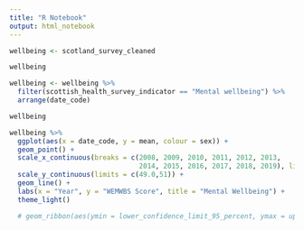 ```yaml
---
title: "R Notebook"
output: html_notebook
---
```




```r

wellbeing <- scotland_survey_cleaned

wellbeing

wellbeing <- wellbeing %>% 
  filter(scottish_health_survey_indicator == "Mental wellbeing") %>% 
  arrange(date_code)

wellbeing

```


```r

wellbeing %>% 
  ggplot(aes(x = date_code, y = mean, colour = sex)) +
  geom_point() +
  scale_x_continuous(breaks = c(2008, 2009, 2010, 2011, 2012, 2013,
                                2014, 2015, 2016, 2017, 2018, 2019), limits = c(2010, 2019)) +
  scale_y_continuous(limits = c(49.0,51)) +
  geom_line() +
  labs(x = "Year", y = "WEMWBS Score", title = "Mental Wellbeing") +
  theme_light() 

  # geom_ribbon(aes(ymin = lower_confidence_limit_95_percent, ymax = upper_confidence_limit_95_percent), linetype = 1, alpha=0.1)
  
  

```

